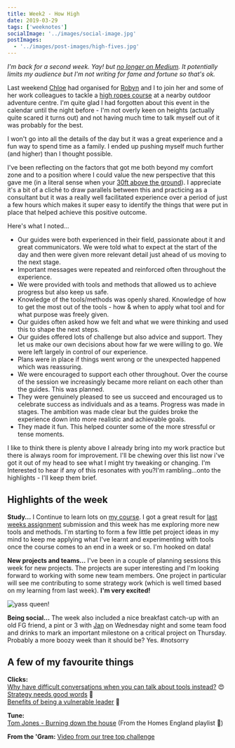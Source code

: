 ```yaml
---
title: Week2 - How High
date: 2019-03-29
tags: ['weeknotes']
socialImage: '../images/social-image.jpg'
postImages:
  - '../images/post-images/high-fives.jpg'
---
```



_I'm back for a second week. Yay! but [no longer on Medium](http://words.lostinthe.uk/tinkering-monday/). It potentially limits my audience but I'm not writing for fame and fortune so that's ok._

Last weekend [Chloe](https://twitter.com/mummyclover) had organised for [Robyn](https://www.instagram.com/sleepyrobyn/) and I to join her and some of her work colleagues to tackle a [high ropes course](https://www.brenscombeoutdoor.co.uk/burnbake-ropes-course) at a nearby outdoor adventure centre. I'm quite glad I had forgotten about this event in the calendar until the night before - I'm not overly keen on heights (actually quite scared it turns out) and not having much time to talk myself out of it was probably for the best.

I won't go into all the details of the day but it was a great experience and a fun way to spend time as a family. I ended up pushing myself much further (and higher) than I thought possible.

I've been reflecting on the factors that got me both beyond my comfort zone and to a position where I could value the new perspective that this gave me (in a literal sense when your [30ft above the ground](https://www.instagram.com/p/BvZG9bIASM7/)). I appreciate it's a bit of a cliché to draw parallels between this and practicing as a consultant but it was a really well facilitated experience over a period of just a few hours which makes it super easy to identify the things that were put in place that helped achieve this positive outcome.

<GatsbyImage
  alt="team mackenzie on the high ropes"
  title="on the ropes"
  image={getImage(props.frontmatter.postImages[0])}
  className="imageFull"
/>

Here's what I noted...

- Our guides were both experienced in their field, passionate about it and great communicators.
  We were told what to expect at the start of the day and then were given more relevant detail just ahead of us moving to the next stage.
- Important messages were repeated and reinforced often throughout the experience.
- We were provided with tools and methods that allowed us to achieve progress but also keep us safe.
- Knowledge of the tools/methods was openly shared. Knowledge of how to get the most out of the tools - how & when to apply what tool and for what purpose was freely given.
- Our guides often asked how we felt and what we were thinking and used this to shape the next steps.
- Our guides offered lots of challenge but also advice and support. They let us make our own decisions about how far we were willing to go. We were left largely in control of our experience.
- Plans were in place if things went wrong or the unexpected happened which was reassuring.
- We were encouraged to support each other throughout. Over the course of the session we increasingly became more reliant on each other than the guides. This was planned.
- They were genuinely pleased to see us succeed and encouraged us to celebrate success as individuals and as a teams.
  Progress was made in stages. The ambition was made clear but the guides broke the experience down into more realistic and achievable goals.
- They made it fun. This helped counter some of the more stressful or tense moments.

I like to think there is plenty above I already bring into my work practice but there is always room for improvement. I'll be chewing over this list now i've got it out of my head to see what I might try tweaking or changing. I'm Interested to hear if any of this resonates with you?I'm rambling...onto the highlights - I'll keep them brief.

## Highlights of the week

**Study...** I Continue to learn lots on [my course](https://theodi.org/event/better-data-better-decisions-2019-edition/). I got a great result for [last weeks assignment](https://d1sc0.github.io/odi_assignment3/) submission and this week has me exploring more new tools and methods. I'm starting to form a few little pet project ideas in my mind to keep me applying what I've learnt and experimenting with tools once the course comes to an end in a week or so. I'm hooked on data!

**New projects and teams...** I've been in a couple of planning sessions this week for new projects. The projects are super interesting and I'm looking forward to working with some new team members. One project in particular will see me contributing to some strategy work (which is well timed based on my learning from last week). **I'm very excited!**

<img
  src="../images/post-images/queer-eye.gif"
  className="imageRight"
  title="yass queen!"
/>

**Being social...** The week also included a nice breakfast catch-up with an old FG friend, a pint or 3 with [Jan](https://twitter.com/Jottblum) on Wednesday night and some team food and drinks to mark an important milestone on a critical project on Thursday. Probably a more boozy week than it should be? Yes. #notsorry

## A few of my favourite things

**Clicks:**  
[Why have difficult conversations when you can talk about tools instead?](https://twitter.com/ewebber/status/1111192864313262080) 😍  
[Strategy needs good words](https://martinweigel.org/2019/03/20/strategy-needs-good-words/) 💯  
[Benefits of being a vulnerable leader](https://www.inc.com/marcel-schwantes/what-does-it-take-to-be-an-effective-leader-research-nails-down-answer-to-1-rare-trait.html) 🤔

**Tune:**  
[Tom Jones - Burning down the house](https://www.youtube.com/watch?v=iYuldgIOelY) (From the Homes England playlist 🏡)

**From the 'Gram:**
[Video from our tree top challenge](https://www.instagram.com/p/BvZG9bIASM7)
